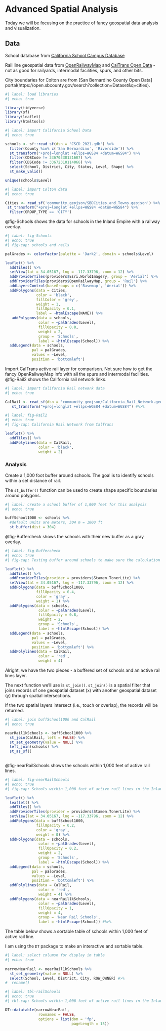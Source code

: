 # Advanced Spatial Analysis {#sec-Schools_near_rail}

::: {.callout-note appearance="simple"}
Today we will be focusing on the practice of fancy geospatial data analysis and visualization.
:::

## Data

School database from [California School Campus Database](https://www.californiaschoolcampusdatabase.org/)

Rail line geospatial data from [OpenRailwayMap](https://www.openrailwaymap.org/) and [CalTrans Open Data](https://gisdata-caltrans.opendata.arcgis.com/search?tags=Rail) - not as good for railyards, intermodal facilities, spurs, and other bits.

City boundaries for Colton are from [San Bernardino County Open Data] portal(https://open.sbcounty.gov/search?collection=Dataset&q=cities).  

```r
#| label: load libraries
#| echo: true

library(tidyverse)
library(sf)
library(leaflet)
library(htmltools)

```


```r
#| label: import California School Data
#| echo: true

schools <- sf::read_sf(dsn = 'CSCD_2021.gdb') %>% 
  filter(County %in% c('San Bernardino', 'Riverside')) %>% 
  st_transform("+proj=longlat +ellps=WGS84 +datum=WGS84") %>% 
  filter(CDSCode != 33670330131607) %>% 
  filter(CDSCode != 33672310114066) %>% 
  select(School, District, City, Status, Level, Shape) %>% 
  st_make_valid()

unique(schools$Level)

```


```r
#| label: import Colton data
#| echo: true 

Cities <- read_sf('community_geojson/SBDCities_and_Towns.geojson') %>% 
 st_transform("+proj=longlat +ellps=WGS84 +datum=WGS84") %>%
  filter(GROUP_TYPE == 'CITY')

```


@fig-Schools shows the data for schools in the Inland Empire with a railway overlay.

```r
#| label: fig-Schools
#| echo: true
#| fig-cap: schools and rails

palGrades <- colorFactor(palette = 'Dark2', domain = schools$Level)

leaflet() %>% 
  addTiles() %>% 
  setView(lat = 34.05167, lng = -117.33796, zoom = 12) %>% 
  addProviderTiles(providers$Esri.WorldImagery, group = 'Aerial') %>% 
  addProviderTiles(providers$OpenRailwayMap, group = 'Rail') %>% 
  addLayersControl(baseGroups = c('Basemap', 'Aerial')) %>% 
  addPolygons(data = Cities, 
              color = 'black',
              fillColor = 'grey',
              weight = 1,
              fillOpacity = 0.1,
              label = ~htmlEscape(NAME)) %>% 
   addPolygons(data = schools,
               color = ~palGrades(Level),
               fillOpacity = 0.8,
               weight = 2,
               group = 'Schools',
               label = ~htmlEscape(School)) %>% 
  addLegend(data = schools,
            pal = palGrades,
            values = ~Level,
            position = 'bottomleft')

```

Import CalTrans active rail layer for comparison.  Not sure how to get the fancy OpenRailwayMap info with all the spurs and intermodal facilities. @fig-Rail2 shows the California rail network links.

```r
#| label: import California Rail network data
#| echo: true

CalRail <- read_sf(dsn = 'community_geojson/California_Rail_Network.geojson') %>% 
   st_transform("+proj=longlat +ellps=WGS84 +datum=WGS84") #%>%

```

```r
#| label: fig-Rail2
#| echo: true
#| fig-cap: California Rail Network from CalTrans

leaflet() %>% 
  addTiles() %>% 
  addPolylines(data = CalRail,
               color = 'black',
               weight = 2)
```

### Analysis

Create a 1,000 foot buffer around schools.  The goal is to identify schools within a set distance of rail.

The `st_buffer()` function can be used to create shape specific boundaries around polygons.

```r
#| label: create a school buffer of 1,000 feet for this analysis
#| echo: true

buffSchool1000 <- schools %>% 
  #default units are meters, 304 m = 1000 ft
  st_buffer(dist = 304)

```

@fig-Buffercheck shows the schools with their new buffer as a gray overlay.

```r
#| label: fig-Buffercheck
#| echo: true
#| fig-cap: Testing buffer around schools to make sure the calculation and distance looks right

leaflet() %>% 
  addTiles() %>% 
  addProviderTiles(provider = providers$Stamen.TonerLite) %>% 
  setView(lat = 34.05167, lng = -117.33796, zoom = 12) %>% 
  addPolygons(data = buffSchool1000,
              fillOpacity = 0.4,
              color = 'gray',
              weight = 1) %>% 
  addPolygons(data = schools,
               color = ~palGrades(Level),
               fillOpacity = 0.8,
               weight = 2,
               group = 'Schools',
               label = ~htmlEscape(School)) %>% 
  addLegend(data = schools,
            pal = palGrades,
            values = ~Level,
            position = 'bottomleft') %>% 
  addPolylines(data = CalRail,
               color = 'red',
               weight = 4)

```

Alright, we have the two pieces - a buffered set of schools and an active rail lines layer.  

The next function we'll use is `st_join()`. `st_join()` is a spatial filter that joins records of one geospatial dataset (x) with another geospatial dataset (y) through spatial intersections.

If the two spatial layers intersect (i.e., touch or overlap), the records will be returned.


```r
#| label: join buffSchool1000 and CalRail
#| echo: true

nearRail1kSchools <- buffSchool1000 %>% 
  st_join(CalRail, left = FALSE) %>% 
  st_set_geometry(value = NULL) %>% 
  left_join(schools) %>% 
  st_as_sf() 
  
```

@fig-nearRailSchools shows the schools within 1,000 feet of active rail lines.

```r
#| label: fig-nearRailSchools
#| echo: true
#| fig-cap: Schools within 1,000 feet of active rail lines in the Inland Empire

leaflet() %>% 
  leaflet() %>% 
  addTiles() %>% 
  addProviderTiles(provider = providers$Stamen.TonerLite) %>% 
  setView(lat = 34.05167, lng = -117.33796, zoom = 12) %>% 
  addPolygons(data = buffSchool1000,
              fillOpacity = 0.2,
              color = 'gray',
              weight = 0) %>% 
  addPolygons(data = schools,
               color = ~palGrades(Level),
               fillOpacity = 0.2,
               weight = 2,
               group = 'Schools',
               label = ~htmlEscape(School)) %>% 
  addLegend(data = schools,
            pal = palGrades,
            values = ~Level,
            position = 'bottomleft') %>% 
  addPolylines(data = CalRail,
               color = 'red',
               weight = 4) %>% 
  addPolygons(data = nearRail1kSchools,
               color = ~palGrades(Level),
               fillOpacity = 1,
               weight = 4,
               group = 'Near Rail Schools',
               label = ~htmlEscape(School)) #%>%

```

The table below shows a sortable table of schools within 1,000 feet of active rail line.

I am using the `DT` package to make an interactive and sortable table.  

```r
#| label: select columsn for display in table
#| echo: true
 
narrowNearRail <- nearRail1kSchools %>% 
  st_set_geometry(value = NULL) %>% 
  select(School, Level, District, City, ROW_OWNER) #>% 
#  rename()

```

```r
#| label: tbl-railSchools
#| echo: true
#| tbl-cap: Schools within 1,000 feet of active rail lines in the Inland Empire

DT::datatable(narrowNearRail,
               rownames = FALSE,
               options = list(dom = 'fp',
                              pageLength = 15))
```

